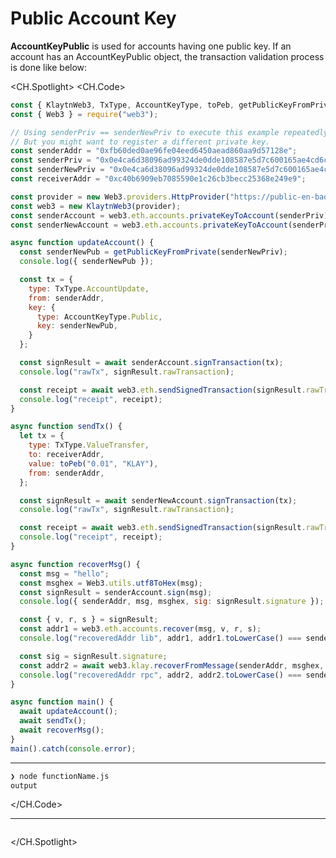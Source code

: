 # Public Account Key

**AccountKeyPublic** is used for accounts having one public key. If an account has an AccountKeyPublic object, the transaction validation process is done like below:

<CH.Spotlight>
<CH.Code>

```js functionName.js
const { KlaytnWeb3, TxType, AccountKeyType, toPeb, getPublicKeyFromPrivate } = require("@klaytn/web3js-ext");
const { Web3 } = require("web3");

// Using senderPriv == senderNewPriv to execute this example repeatedly.
// But you might want to register a different private key.
const senderAddr = "0xfb60ded0ae96fe04eed6450aead860aa9d57128e";
const senderPriv = "0x0e4ca6d38096ad99324de0dde108587e5d7c600165ae4cd6c2462c597458c2b8";
const senderNewPriv = "0x0e4ca6d38096ad99324de0dde108587e5d7c600165ae4cd6c2462c597458c2b8";
const receiverAddr = "0xc40b6909eb7085590e1c26cb3becc25368e249e9";

const provider = new Web3.providers.HttpProvider("https://public-en-baobab.klaytn.net");
const web3 = new KlaytnWeb3(provider);
const senderAccount = web3.eth.accounts.privateKeyToAccount(senderPriv);
const senderNewAccount = web3.eth.accounts.privateKeyToAccount(senderPriv);

async function updateAccount() {
  const senderNewPub = getPublicKeyFromPrivate(senderNewPriv);
  console.log({ senderNewPub });

  const tx = {
    type: TxType.AccountUpdate,
    from: senderAddr,
    key: {
      type: AccountKeyType.Public,
      key: senderNewPub,
    }
  };

  const signResult = await senderAccount.signTransaction(tx);
  console.log("rawTx", signResult.rawTransaction);

  const receipt = await web3.eth.sendSignedTransaction(signResult.rawTransaction);
  console.log("receipt", receipt);
}

async function sendTx() {
  let tx = {
    type: TxType.ValueTransfer,
    to: receiverAddr,
    value: toPeb("0.01", "KLAY"),
    from: senderAddr,
  };

  const signResult = await senderNewAccount.signTransaction(tx);
  console.log("rawTx", signResult.rawTransaction);

  const receipt = await web3.eth.sendSignedTransaction(signResult.rawTransaction);
  console.log("receipt", receipt);
}

async function recoverMsg() {
  const msg = "hello";
  const msghex = Web3.utils.utf8ToHex(msg);
  const signResult = senderAccount.sign(msg);
  console.log({ senderAddr, msg, msghex, sig: signResult.signature });

  const { v, r, s } = signResult;
  const addr1 = web3.eth.accounts.recover(msg, v, r, s);
  console.log("recoveredAddr lib", addr1, addr1.toLowerCase() === senderAccount.address.toLowerCase());

  const sig = signResult.signature;
  const addr2 = await web3.klay.recoverFromMessage(senderAddr, msghex, sig, "latest");
  console.log("recoveredAddr rpc", addr2, addr2.toLowerCase() === senderAccount.address.toLowerCase());
}

async function main() {
  await updateAccount();
  await sendTx();
  await recoverMsg();
}
main().catch(console.error);


```




---
```zsh output
❯ node functionName.js
output
```
</CH.Code>






---



```js functionName.js focus=1

```


</CH.Spotlight>
